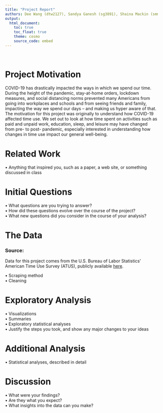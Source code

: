 ```yaml
---
title: "Project Report"
authors: Dee Wang (dtw2127), Sandya Ganesh (sg3891), Shaina Mackin (smm2350), Xin Fang (xf2226)
output: 
  html_document:
    toc: true
    toc_float: true
    theme: cosmo
    source_code: embed 
---
```

</br>

# Project Motivation 
</p>
COVID-19 has drastically impacted the ways in which we spend our time. During the height of the pandemic, stay-at-home orders, lockdown measures, and social distancing norms prevented many Americans from going into workplaces and schools and from seeing friends and family, impacting the way we spend our days -- and making us hyper aware of that. The motivation for this project was originally to understand how COVID-19 affected time use. We set out to look at how time spent on activities such as paid and unpaid work, education, sleep, and leisure may have changed from pre- to post- pandemic, especially interested in understanding how changes in time use impact our general well-being.
</p>


# Related Work
•  Anything that inspired you, such as a paper, a web site, or something discussed in class
</p>

# Initial Questions
•  What questions are you trying to answer? </br>
•  How did these questions evolve over the course of the project? </br>
•  What new questions did you consider in the course of your analysis? </br>
</p>

# The Data
</p>
### Source: <br/>
Data for this project comes from the U.S. Bureau of Labor Statistics’ American Time Use Survey (ATUS), publicly available [here](https://www.bls.gov/tus/datafiles-2020.htm). </p> 
•  Scraping method </br>
•  Cleaning </br>
</p>

# Exploratory Analysis
•  Visualizations </br>
•  Summaries </br>
•  Exploratory statistical analyses </br>
•  Justify the steps you took, and show any major changes to your ideas </br>
</p>

# Additional Analysis
• Statistical analyses, described in detail </br>
</p>

# Discussion
•  What were your findings? </br>
•  Are they what you expect? </br>
•  What insights into the data can you make?</br>
